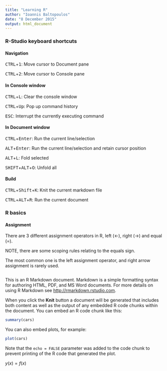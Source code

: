 ```yaml
---
title: "Learning R"
author: "Ioannis Baltopoulos"
date: "8 December 2015"
output: html_document
---
```


### R-Studio keyboard shortcuts

#### Navigation
<kbd>CTRL</kbd>+<kbd>1</kbd>: Move cursor to Document pane

<kbd>CTRL</kbd>+<kbd>2</kbd>: Move cursor to Console pane


#### In Console window
<kbd>CTRL</kbd>+<kbd>L</kbd>: Clear the console window

<kbd>CTRL</kbd>+<kbd>Up</kbd>: Pop up command history

<kbd>ESC</kbd>: Interrupt the currently executing command


#### In Document window
<kbd>CTRL</kbd>+<kbd>Enter</kbd>: Run the current line/selection

<kbd>ALT</kbd>+<kbd>Enter</kbd>: Run the current line/selection and retain cursor position

<kbd>ALT</kbd>+<kbd>L</kbd>: Fold selected

<kbd>SHIFT</kbd>+<kbd>ALT</kbd>+<kbd>O</kbd>: Unfold all

#### Build
<kbd>CTRL</kbd>+<kbd>Shift</kbd>+<kbd>K</kbd>: Knit the current markdown file

<kbd>CTRL</kbd>+<kbd>ALT</kbd>+<kbd>R</kbd>: Run the current document


### R basics

#### Assignment
There are 3 different assignment operators in R, left (<-), right (->) and equal (=). 

NOTE, there are some scoping rules relating to the equals sign.

The most common one is the left assignment operator, and right arrow assignment is rarely used.

```r

```




This is an R Markdown document. Markdown is a simple formatting syntax for authoring HTML, PDF, and MS Word documents. For more details on using R Markdown see <http://rmarkdown.rstudio.com>.

When you click the **Knit** button a document will be generated that includes both content as well as the output of any embedded R code chunks within the document. You can embed an R code chunk like this:

```r
summary(cars)
```

You can also embed plots, for example:

```r
plot(cars)
```

Note that the `echo = FALSE` parameter was added to the code chunk to prevent printing of the R code that generated the plot.

$y(x) = f(x)$
